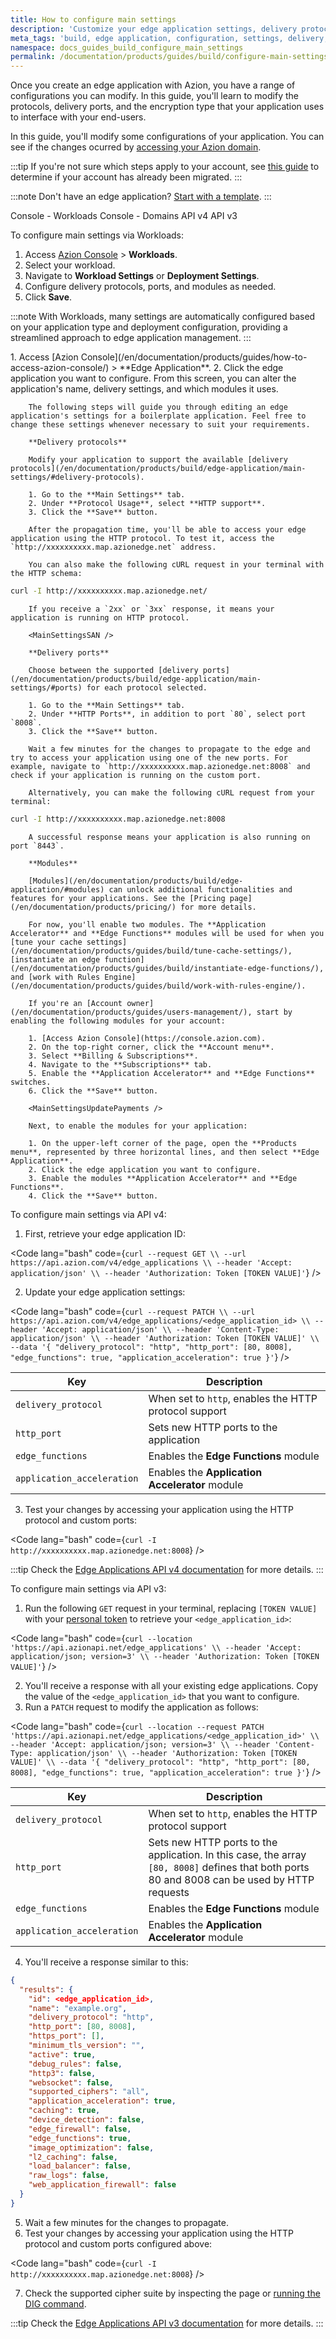 ```yaml
---
title: How to configure main settings
description: 'Customize your edge application settings, delivery protocols and modules.'
meta_tags: 'build, edge application, configuration, settings, delivery, http, ports, http3'
namespace: docs_guides_build_configure_main_settings
permalink: /documentation/products/guides/build/configure-main-settings/
---
```



<Apiv4Rollout />

Once you create an edge application with Azion, you have a range of configurations you can modify. In this guide, you'll learn to modify the protocols, delivery ports, and the encryption type that your application uses to interface with your end-users.

In this guide, you'll modify some configurations of your application. You can see if the changes ocurred by [accessing your Azion domain](/en/documentation/products/guides/configure-a-domain/).

:::tip
If you're not sure which steps apply to your account, see [this guide](/en/documentation/products/guides/verify-account-migration/) to determine if your account has already been migrated.
:::

:::note
Don't have an edge application? [Start with a template](/en/documentation/products/start-with-a-template/).
:::

<Tabs client:visible>
	<Fragment slot="tab.consoleworkloads">Console - Workloads</Fragment>
	<Fragment slot="tab.consoledomain">Console - Domains</Fragment>
	<Fragment slot="tab.apiv4">API v4</Fragment>
	<Fragment slot="tab.apiv3">API v3</Fragment>

<Fragment slot="panel.consoleworkloads">

To configure main settings via Workloads:

1. Access [Azion Console](/en/documentation/products/guides/how-to-access-azion-console/) > **Workloads**.
2. Select your workload.
3. Navigate to **Workload Settings** or **Deployment Settings**.
4. Configure delivery protocols, ports, and modules as needed.
5. Click **Save**.

:::note
With Workloads, many settings are automatically configured based on your application type and deployment configuration, providing a streamlined approach to edge application management.
:::

</Fragment>

<Fragment slot="panel.consoledomain">
        1. Access [Azion Console](/en/documentation/products/guides/how-to-access-azion-console/) > **Edge Application**.
        2. Click the edge application you want to configure. From this screen, you can alter the application's name, delivery settings, and which modules it uses.

        The following steps will guide you through editing an edge application's settings for a boilerplate application. Feel free to change these settings whenever necessary to suit your requirements.

        **Delivery protocols**

        Modify your application to support the available [delivery protocols](/en/documentation/products/build/edge-application/main-settings/#delivery-protocols).

        1. Go to the **Main Settings** tab.
        2. Under **Protocol Usage**, select **HTTP support**.
        3. Click the **Save** button.

        After the propagation time, you'll be able to access your edge application using the HTTP protocol. To test it, access the `http://xxxxxxxxxx.map.azionedge.net` address.
        
        You can also make the following cURL request in your terminal with the HTTP schema:

```bash
curl -I http://xxxxxxxxxx.map.azionedge.net/
```

        If you receive a `2xx` or `3xx` response, it means your application is running on HTTP protocol.

        <MainSettingsSAN />

        **Delivery ports**

        Choose between the supported [delivery ports](/en/documentation/products/build/edge-application/main-settings/#ports) for each protocol selected.

        1. Go to the **Main Settings** tab.
        2. Under **HTTP Ports**, in addition to port `80`, select port `8008`.
        3. Click the **Save** button.

        Wait a few minutes for the changes to propagate to the edge and try to access your application using one of the new ports. For example, navigate to `http://xxxxxxxxxx.map.azionedge.net:8008` and check if your application is running on the custom port.

        Alternatively, you can make the following cURL request from your terminal:

```bash
curl -I http://xxxxxxxxxx.map.azionedge.net:8008
```

        A successful response means your application is also running on port `8443`.

        **Modules**

        [Modules](/en/documentation/products/build/edge-application/#modules) can unlock additional functionalities and features for your applications. See the [Pricing page](/en/documentation/products/pricing/) for more details.

        For now, you'll enable two modules. The **Application Accelerator** and **Edge Functions** modules will be used for when you [tune your cache settings](/en/documentation/products/guides/build/tune-cache-settings/), [instantiate an edge function](/en/documentation/products/guides/build/instantiate-edge-functions/), and [work with Rules Engine](/en/documentation/products/guides/build/work-with-rules-engine/). 

        If you're an [Account owner](/en/documentation/products/guides/users-management/), start by enabling the following modules for your account:

        1. [Access Azion Console](https://console.azion.com).
        2. On the top-right corner, click the **Account menu**.
        3. Select **Billing & Subscriptions**.
        4. Navigate to the **Subscriptions** tab.
        5. Enable the **Application Accelerator** and **Edge Functions** switches.
        6. Click the **Save** button.

        <MainSettingsUpdatePayments />

        Next, to enable the modules for your application:
        
        1. On the upper-left corner of the page, open the **Products menu**, represented by three horizontal lines, and then select **Edge Application**.
        2. Click the edge application you want to configure.
        3. Enable the modules **Application Accelerator** and **Edge Functions**.
        4. Click the **Save** button.
</Fragment>

<Fragment slot="panel.apiv4">

To configure main settings via API v4:

1. First, retrieve your edge application ID:

<Code lang="bash" code={`curl --request GET \\
  --url https://api.azion.com/v4/edge_applications \\
  --header 'Accept: application/json' \\
  --header 'Authorization: Token [TOKEN VALUE]'`} />

2. Update your edge application settings:

<Code lang="bash" code={`curl --request PATCH \\
  --url https://api.azion.com/v4/edge_applications/<edge_application_id> \\
  --header 'Accept: application/json' \\
  --header 'Content-Type: application/json' \\
  --header 'Authorization: Token [TOKEN VALUE]' \\
  --data '{
    "delivery_protocol": "http",
    "http_port": [80, 8008],
    "edge_functions": true,
    "application_acceleration": true
  }'`} />

| Key | Description |
| --- | --- |
| `delivery_protocol` | When set to `http`, enables the HTTP protocol support |
| `http_port` | Sets new HTTP ports to the application |
| `edge_functions` | Enables the **Edge Functions** module |
| `application_acceleration` | Enables the **Application Accelerator** module |

3. Test your changes by accessing your application using the HTTP protocol and custom ports:

<Code lang="bash" code={`curl -I http://xxxxxxxxxx.map.azionedge.net:8008`} />

:::tip
Check the [Edge Applications API v4 documentation](https://api.azion.com/v4#/operations/GetApplications) for more details.
:::

</Fragment>

<Fragment slot="panel.apiv3">

To configure main settings via API v3:

1. Run the following `GET` request in your terminal, replacing `[TOKEN VALUE]` with your [personal token](/en/documentation/products/guides/personal-tokens/) to retrieve your `<edge_application_id>`:

<Code lang="bash" code={`curl --location 'https://api.azionapi.net/edge_applications' \\
  --header 'Accept: application/json; version=3' \\
  --header 'Authorization: Token [TOKEN VALUE]'`} />

2. You'll receive a response with all your existing edge applications. Copy the value of the `<edge_application_id>` that you want to configure.
3. Run a `PATCH` request to modify the application as follows:

<Code lang="bash" code={`curl --location --request PATCH 'https://api.azionapi.net/edge_applications/<edge_application_id>' \\
  --header 'Accept: application/json; version=3' \\
  --header 'Content-Type: application/json' \\
  --header 'Authorization: Token [TOKEN VALUE]' \\
  --data '{
    "delivery_protocol": "http",
    "http_port": [80, 8008],
    "edge_functions": true,
    "application_acceleration": true
  }'`} />

| Key | Description |
| --- | --- |
| `delivery_protocol` | When set to `http`, enables the HTTP protocol support |
| `http_port` | Sets new HTTP ports to the application. In this case, the array `[80, 8008]` defines that both ports 80 and 8008 can be used by HTTP requests |
| `edge_functions` | Enables the **Edge Functions** module |
| `application_acceleration` | Enables the **Application Accelerator** module |

4. You'll receive a response similar to this:

```json
{
  "results": {
    "id": <edge_application_id>,
    "name": "example.org",
    "delivery_protocol": "http",
    "http_port": [80, 8008],
    "https_port": [],
    "minimum_tls_version": "",
    "active": true,
    "debug_rules": false,
    "http3": false,
    "websocket": false,
    "supported_ciphers": "all",
    "application_acceleration": true,
    "caching": true,
    "device_detection": false,
    "edge_firewall": false,
    "edge_functions": true,
    "image_optimization": false,
    "l2_caching": false,
    "load_balancer": false,
    "raw_logs": false,
    "web_application_firewall": false
  }
}
```

5. Wait a few minutes for the changes to propagate.
6. Test your changes by accessing your application using the HTTP protocol and custom ports configured above:

<Code lang="bash" code={`curl -I http://xxxxxxxxxx.map.azionedge.net:8008`} />

7. Check the supported cipher suite by inspecting the page or [running the DIG command](/en/documentation/products/guides/run-the-dig-command/).

<JourneyAPI />

:::tip
Check the [Edge Applications API v3 documentation](https://api.azionapi.net/api/v3#/Edge%20Applications) for more details.
:::

</Fragment>
</Tabs>
